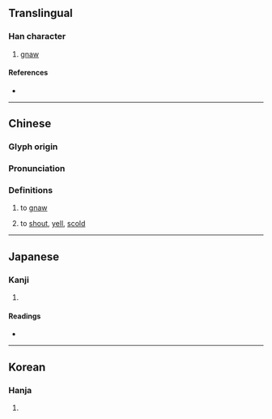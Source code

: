 {{character info}}
==Translingual==

===Han character===
{{Han char|rn=30|rad=口|as=08|sn=11|four=61014|canj=RMGG,XRMGG|ids=⿰口厓}}

# [[gnaw]]

====References====
* {{Han ref|kx=0194.180|dkj=03789|dj=0414.230|hdz=10638.080|uh=5540|ud=21824|bh=D4A9|bd=54441}}

----

==Chinese==
{{zh-forms}}

===Glyph origin===
{{Han etym}}

===Pronunciation===
{{zh-pron
|m=ái,yái,2nb=variant in Taiwan
|c=ngaai4
|mc=y
|oc=y
|cat=
}}

===Definitions===
{{zh-hanzi}}

# to [[gnaw]]
# {{lb|zh|Cantonese}} to [[shout]], [[yell]], [[scold]]

----

==Japanese==

===Kanji===
{{ja-kanji|grade=|rs=口08}}

# {{rfdef|ja|sort=口08}}

====Readings====
* {{ja-readings
|goon=げ
|kanon=がい
|kun=いが-む
}}

----

==Korean==

===Hanja===
{{ko-hanja|hangeul=애}}

# {{rfdef|ko|sort=口08}}